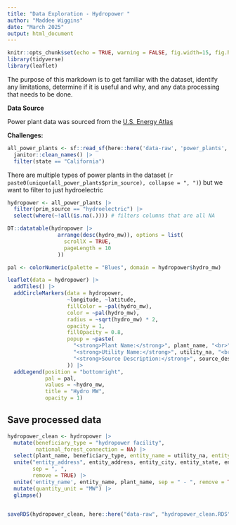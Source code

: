 ```yaml
---
title: "Data Exploration - Hydropower "
author: "Maddee Wiggins"
date: "March 2025"
output: html_document
---
```


```r
knitr::opts_chunk$set(echo = TRUE, warning = FALSE, fig.width=15, fig.height=10)
library(tidyverse)
library(leaflet)
```

The purpose of this markdown is to get familiar with the dataset, identify any limitations, determine if it is useful and why, and any data processing that needs to be done.

**Data Source**

Power plant data was sourced from the [U.S. Energy Atlas](https://atlas.eia.gov/datasets/bf5c5110b1b944d299bb683cdbd02d2a_0/explore?location=32.051243%2C61.504000%2C2.53)

**Challenges:**

```r

all_power_plants <- sf::read_sf(here::here('data-raw', 'power_plants', "Power_Plants.shp")) |> 
  janitor::clean_names() |> 
  filter(state == "California") 

```

There are multiple types of power plants in the dataset (`r paste0(unique(all_power_plants$prim_source), collapse = ", ")`) but we want to filter to just hydroelectric 

```r
hydropower <- all_power_plants |> 
  filter(prim_source == "hydroelectric") |> 
  select(where(~!all(is.na(.)))) # filters columns that are all NA

DT::datatable(hydropower |> 
                arrange(desc(hydro_mw)), options = list(
                  scrollX = TRUE,  
                  pageLength = 10 
                ))
```

```r
pal <- colorNumeric(palette = "Blues", domain = hydropower$hydro_mw)

leaflet(data = hydropower) |> 
  addTiles() |> 
  addCircleMarkers(data = hydropower,
                   ~longitude, ~latitude,
                   fillColor = ~pal(hydro_mw),
                   color = ~pal(hydro_mw),
                   radius = ~sqrt(hydro_mw) * 2,
                   opacity = 1, 
                   fillOpacity = 0.8,
                   popup = ~paste(
                     "<strong>Plant Name:</strong>", plant_name, "<br>",
                     "<strong>Utility Name:</strong>", utility_na, "<br>",
                     "<strong>Source Description:</strong>", source_des
                   )) |> 
  addLegend(position = "bottomright", 
            pal = pal, 
            values = ~hydro_mw, 
            title = "Hydro MW", 
            opacity = 1)


```

## Save processed data 
```r
hydropower_clean <- hydropower |> 
  mutate(beneficiary_type = "hydropower facility",
         national_forest_connection = NA) |> 
  select(plant_name, beneficiary_type, entity_name = utility_na, entity_address = street_add, entity_city = city, entity_state = state, entity_zip = zip, quantity_metric = total_mw, national_forest_connection, latitude, longitude, geometry) |> 
  unite("entity_address", entity_address, entity_city, entity_state, entity_zip, 
        sep = ", ",   
        remove = TRUE) |> 
  unite('entity_name', entity_name, plant_name, sep = " - ", remove = TRUE) |> 
  mutate(quantity_unit = "MW") |> 
  glimpse()


saveRDS(hydropower_clean, here::here("data-raw", "hydropower_clean.RDS"))
```

